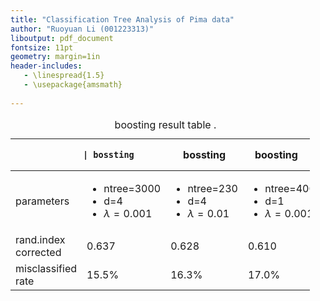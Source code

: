 ```yaml
---
title: "Classification Tree Analysis of Pima data"
author: "Ruoyuan Li (001223313)"
liboutput: pdf_document
fontsize: 11pt
geometry: margin=1in
header-includes:
   - \linespread{1.5}
   - \usepackage{amsmath}
   
---
```








: boosting result table .

+-------------+-------------------+------------------+-----------------+
|             | bossting          |bossting          |boosting         | 
+==============+==================+==================+=================+
| parameters   | - ntree=3000     | - ntree=230      | - ntree=400      | 
|              | - d=4            | - d=4            | - d=1            |
|              | - $\lambda=0.001$| - $\lambda=0.01$ | - $\lambda=0.001$| 
+--------------+------------------+------------------+------------------+
| rand.index   |   0.637          |   0.628          |  0.610           |           
| corrected    |                  |                  |                  |           
+--------------+------------------+------------------+------------------+
|misclassified |   15.5%          |   16.3%          |  17.0%           |           
| rate         |                  |                  |                  |           
+--------------+------------------+------------------+------------------+
